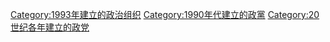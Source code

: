 {{Cat topic in year|topic=建立的政黨|year=1993}}

[[Category:1993年建立的政治组织|Category:1993年建立的政治组织]]
[[Category:1990年代建立的政黨|Category:1990年代建立的政黨]]
[[Category:20世纪各年建立的政党|Category:20世纪各年建立的政党]]